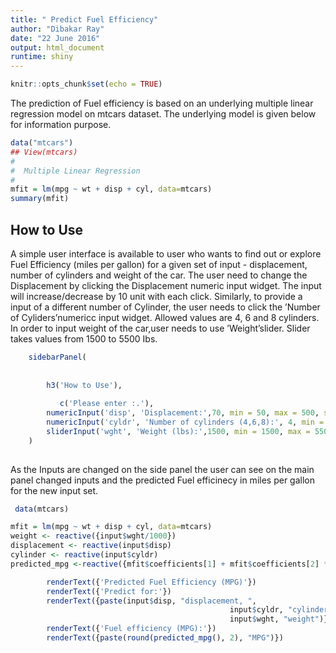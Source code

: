 ```yaml
---
title: " Predict Fuel Efficiency"
author: "Dibakar Ray"
date: "22 June 2016"
output: html_document
runtime: shiny
---
```


```r
knitr::opts_chunk$set(echo = TRUE)
```

The prediction of Fuel efficiency is based on an underlying multiple linear regression model on mtcars dataset.  The underlying model is given below for information purpose.
```r
data("mtcars")
## View(mtcars)
#
#  Multiple Linear Regression
#
mfit = lm(mpg ~ wt + disp + cyl, data=mtcars)
summary(mfit)
```

## How to Use
A simple user interface is available to user who wants to find out or explore Fuel Efficiency (miles per gallon) for a given set of input - displacement, number of cylinders and weight of the car.
The user need to change the Displacement by clicking the Displacement  numeric input widget. The input will increase/decrease by 10 unit with each click.
Similarly, to provide a input of a different number of Cylinder, the user needs to click the 'Number of Cyliders'numericc input widget. Allowed values are 4, 6 and 8 cylinders.
In order to input weight of the car,user needs to use 'Weight'slider. Slider takes values from 1500 to 5500 Ibs.


```r
    sidebarPanel(
        
        
        h3('How to Use'),
           
           c('Please enter :.'),
        numericInput('disp', 'Displacement:',70, min = 50, max = 500, step = 10), 
        numericInput('cyldr', 'Number of cylinders (4,6,8):', 4, min = 4, max = 8, step = 2),
        sliderInput('wght', 'Weight (lbs):',1500, min = 1500, max = 5500, step = 100)
    )
   

```

As the Inputs are  changed  on the side panel the user can see  on the main panel changed inputs and the predicted Fuel efficinecy in miles per gallon for the new input set.

```r
 data(mtcars)

mfit = lm(mpg ~ wt + disp + cyl, data=mtcars)
weight <- reactive({input$wght/1000})
displacement <- reactive(input$disp)
cylinder <- reactive(input$cyldr)
predicted_mpg <-reactive({mfit$coefficients[1] + mfit$coefficients[2] * weight() + mfit$coefficients[3] * displacement() + mfit$coefficients[4] * cylinder()})

        renderText({'Predicted Fuel Efficiency (MPG)'})
        renderText({'Predict for:'})
        renderText({paste(input$disp, "displacement, ",
                                                 input$cyldr, "cylinders, ",
                                                 input$wght, "weight")})
        renderText({'Fuel efficiency (MPG):'})
        renderText({paste(round(predicted_mpg(), 2), "MPG")})

   
 
        
        


      



```



